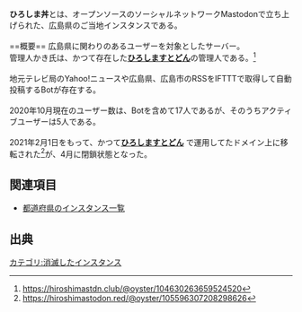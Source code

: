 '''ひろしま丼'''とは、オープンソースのソーシャルネットワークMastodonで立ち上げられた、広島県のご当地インスタンスである。<br><br>
==概要==
広島県に関わりのあるユーザーを対象としたサーバー。<br>

管理人かき氏は、かつて存在した'''[[ひろしますとどん]]'''の管理人である。<ref>https://hiroshimastdn.club/@oyster/104630263659524520</ref><br>
<br>
地元テレビ局のYahoo!ニュースや広島県、広島市のRSSをIFTTTで取得して自動投稿するBotが存在する。<br>
<br>
2020年10月現在のユーザー数は、Botを含めて17人であるが、そのうちアクティブユーザーは5人である。<br>
<br>
2021年2月1日をもって、かつて'''[[ひろしますとどん]]''' で運用してたドメイン上に移転された<ref>https://hiroshimastodon.red/@oyster/105596307208298626</ref>が、4月に閉鎖状態となった。

{{Infobox instance
| Name          = {{Ruby|'''ひろしま丼'''|}}
| Image         = [[ファイル:File.png|330px|Mastodon]]
| Domain        = <s>hiroshimastdn.club</s><br>https://hiroshimastodon.red
| Admin         = [https://hiroshimastodon.red/@oyster かき]
| Country       = 日本
| Start         = 2019年6月1日(hiroshimastdn.club)
| Kifu          = 
| Alias         = 
}}
==関連項目==

*[[都道府県のインスタンス一覧]]

==出典==
<references />
[[カテゴリ:消滅したインスタンス]]